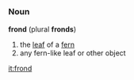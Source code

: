 {{wikipedia}}
=={{en}}==
===Noun===
'''frond''' (plural '''fronds''')
#the [[leaf]] of a [[fern]]
#any fern-like leaf or other object

[[it:frond]]